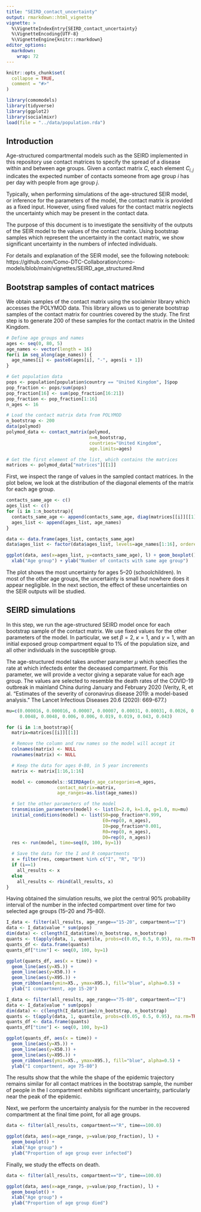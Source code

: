 ```yaml
---
title: "SEIRD_contact_uncertainty"
output: rmarkdown::html_vignette
vignette: >
  %\VignetteIndexEntry{SEIRD_contact_uncertainty}
  %\VignetteEncoding{UTF-8}
  %\VignetteEngine{knitr::rmarkdown}
editor_options:
  markdown:
    wrap: 72
---
```


```r
knitr::opts_chunk$set(
  collapse = TRUE,
  comment = "#>"
)
```

```r
library(comomodels)
library(tidyverse)
library(ggplot2)
library(socialmixr)
load(file = "../data/population.rda")
```

## Introduction

Age-structured compartmental models such as the SEIRD implemented in this
repository use contact matrices to specify the spread of a disease within and
between age groups. Given a contact matrix $C$, each element $C_{i,j}$
indicates the expected number of contacts someone from age group $i$ has per
day with people from age group $j$.

Typically, when performing simulations of the age-structured SEIR model, or
inference for the parameters of the model, the contact matrix is provided as a
fixed input. However, using fixed values for the contact matrix neglects the
uncertainty which may be present in the contact data.

The purpose of this document is to investigate the sensitivity of the outputs
of the SEIR model to the values of the contact matrix. Using bootstrap samples
which represent the uncertainty in the contact matrix, we show significant
uncertainty in the numbers of infected individuals.

For details and explanation of the SEIR model, see the following notebook:
https://github.com/Como-DTC-Collaboration/como-models/blob/main/vignettes/SEIRD_age_structured.Rmd

## Bootstrap samples of contact matrices

We obtain samples of the contact matrix using the socialmixr library which
accesses the POLYMOD data. This library allows us to generate bootstrap samples
of the contact matrix for countries covered by the study. The first step is to
generate 200 of these samples for the contact matrix in the United Kingdom.

```r

# Define age groups and names
ages <- seq(0, 80, 5)
age_names <- vector(length = 16)
for(i in seq_along(age_names)) {
  age_names[i] <- paste0(ages[i], "-", ages[i + 1])
}

# Get population data
pops <- population[population$country == "United Kingdom", ]$pop
pop_fraction <- pops/sum(pops)
pop_fraction[16] <- sum(pop_fraction[16:21])
pop_fraction <- pop_fraction[1:16]
n_ages <- 16

# Load the contact matrix data from POLYMOD
n_bootstrap <- 200
data(polymod)
polymod_data <- contact_matrix(polymod,
                               n=n_bootstrap,
                               countries="United Kingdom",
                               age.limits=ages)

# Get the first element of the list, which contains the matrices
matrices <- polymod_data["matrices"][[1]]

```

First, we inspect the range of values in the sampled contact matrices. In the
plot below, we look at the distribution of the diagonal elements of the matrix
for each age group.

```r

contacts_same_age <- c()
ages_list <- c()
for (i in 1:n_bootstrap){
  contacts_same_age <- append(contacts_same_age, diag(matrices[[i]][[1]])[1:16])
  ages_list <- append(ages_list, age_names)
}

data <- data.frame(ages_list, contacts_same_age)
data$ages_list <- factor(data$ages_list, levels=age_names[1:16], ordered=TRUE)

ggplot(data, aes(x=ages_list, y=contacts_same_age), l) + geom_boxplot() +
  xlab("Age group") + ylab("Number of contacts with same age group")
```

The plot shows the most uncertainty for ages 5--20 (schoolchildren). In most
of the other age groups, the uncertainty is small but nowhere does it appear 
negligible. In the next section, the effect of these uncertainties on the
SEIR outputs will be studied.

## SEIRD simulations

In this step, we run the age-structured SEIRD model once for each bootstrap
sample of the contact matrix. We use fixed values for the other parameters of
the model. In particular, we set $\beta=2$, $\kappa=1$, and $\gamma=1$, with
an initial exposed group compartment equal to 1% of the population size, and
all other individuals in the susceptible group.

The age-structured model takes another parameter $\mu$ which specifies the rate
at which infecteds enter the deceased compartment. For this parameter, we will
provide a vector giving a separate value for each age group. The values are
selected to resemble the death rates of the COVID-19 outbreak in mainland China
during January and February 2020 (Verity, R, et al. "Estimates of the severity
of coronavirus disease 2019: a model-based analysis." The Lancet Infectious
Diseases 20.6 (2020): 669-677.)

```r
mu=c(0.000016, 0.000016, 0.00007, 0.00007, 0.00031, 0.00031, 0.0026, 0.0026,
     0.0048, 0.0048, 0.006, 0.006, 0.019, 0.019, 0.043, 0.043)
```

```r
for (i in 1:n_bootstrap){
  matrix=matrices[[i]][[1]]

  # Remove the column and row names so the model will accept it
  colnames(matrix) <- NULL
  rownames(matrix) <- NULL

  # Keep the data for ages 0-80, in 5 year increments
  matrix <- matrix[1:16,1:16]

  model <- comomodels::SEIRDAge(n_age_categories=n_ages,
                   contact_matrix=matrix,
                   age_ranges=as.list(age_names))

  # Set the other parameters of the model
  transmission_parameters(model) <- list(b=2.0, k=1.0, g=1.0, mu=mu)
  initial_conditions(model) <- list(S0=pop_fraction*0.999,
                                    E0=rep(0, n_ages),
                                    I0=pop_fraction*0.001,
                                    R0=rep(0, n_ages),
                                    D0=rep(0, n_ages))
  res <- run(model, time=seq(0, 100, by=1))

  # Save the data for the I and R compartments
  x = filter(res, compartment %in% c("I", "R", "D"))
  if (i==1)
    all_results <- x
  else
    all_results <- rbind(all_results, x)
}
```

Having obtained the simulation results, we plot the central 90% probability
interval of the number in the infected compartment over time for two selected
age groups (15--20 and 75--80).


```r

I_data <- filter(all_results, age_range=="15-20", compartment=="I")
data <- I_data$value * sum(pops)
dim(data) <- c(length(I_data$time)/n_bootstrap, n_bootstrap)
quants <- t(apply(data, 1, quantile, probs=c(0.05, 0.5, 0.95), na.rm=TRUE))
quants_df <- data.frame(quants)
quants_df["time"] <- seq(0, 100, by=1)

ggplot(quants_df, aes(x = time)) +
  geom_line(aes(y=X5.)) +
  geom_line(aes(y=X50.)) +
  geom_line(aes(y=X95.)) +
  geom_ribbon(aes(ymin=X5., ymax=X95.), fill="blue", alpha=0.5) +
  ylab("I compartment, age 15-20")

I_data <- filter(all_results, age_range=="75-80", compartment=="I")
data <- I_data$value * sum(pops)
dim(data) <- c(length(I_data$time)/n_bootstrap, n_bootstrap)
quants <- t(apply(data, 1, quantile, probs=c(0.05, 0.5, 0.95), na.rm=TRUE))
quants_df <- data.frame(quants)
quants_df["time"] <- seq(0, 100, by=1)

ggplot(quants_df, aes(x = time)) +
  geom_line(aes(y=X5.)) +
  geom_line(aes(y=X50.)) +
  geom_line(aes(y=X95.)) +
  geom_ribbon(aes(ymin=X5., ymax=X95.), fill="blue", alpha=0.5) +
  ylab("I compartment, age 75-80")

```

The results show that the while the shape of the epidemic trajectory remains
similar for all contact matrices in the bootstrap sample, the number of people
in the I compartment exhibits significant uncertainty, particularly near the
peak of the epidemic.

Next, we perform the uncertainty analysis for the number in the recovered
compartment at the final time point, for all age groups.


```r

data <- filter(all_results, compartment=="R", time==100.0)

ggplot(data, aes(x=age_range, y=value/pop_fraction), l) +
  geom_boxplot() +
  xlab("Age group") +
  ylab("Proportion of age group ever infected")

```
Finally, we study the effects on death.

```r

data <- filter(all_results, compartment=="D", time==100.0)

ggplot(data, aes(x=age_range, y=value/pop_fraction), l) +
  geom_boxplot() +
  xlab("Age group") +
  ylab("Proportion of age group died")

```
